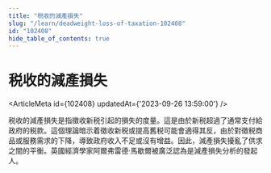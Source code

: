```yaml
---
title: "税收的減產損失"
slug: "/learn/deadweight-loss-of-taxation-102408"
id: "102408"
hide_table_of_contents: true
---
```



# 税收的減產損失

<ArticleMeta id={102408} updatedAt={'2023-09-26 13:59:00'} />
<div className='border-solid border-b border-t-0 my-4 border-[var(--ifm-color-gray-300)]' />

税收的減產損失是指徵收新税引起的損失的度量。這是由於新税超過了通常支付給政府的税款。這個理論暗示着徵收新税或提高舊税可能會適得其反，由於對徵税商品或服務需求的下降，導致政府收入不足或沒有增益。因此，減產損失擾亂了供求之間的平衡。英國經濟學家阿爾弗雷德·馬歇爾被廣泛認為是減產損失分析的發起人。

